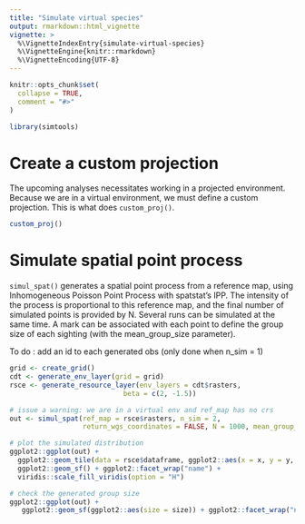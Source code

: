 ```yaml
---
title: "Simulate virtual species"
output: rmarkdown::html_vignette
vignette: >
  %\VignetteIndexEntry{simulate-virtual-species}
  %\VignetteEngine{knitr::rmarkdown}
  %\VignetteEncoding{UTF-8}
---
```


```r
knitr::opts_chunk$set(
  collapse = TRUE,
  comment = "#>"
)
```

```r
library(simtools)
```

<!-- WARNING - This vignette is generated by {fusen} from dev/flat_simulate_sp.Rmd: do not edit by hand -->

# Create a custom projection

The upcoming analyses necessitates working in a projected environment. Because we are in a virtual environment, we must define a custom projection. This is what does `custom_proj()`.
    

  

```r
custom_proj()
```

  

  
    

  



# Simulate spatial point process

`simul_spat()` generates a spatial point process from a reference map, using Inhomogeneous Poisson Point Process with spatstat's IPP. The intensity of the process is proportional to this reference map, and the final number of simulated points is provided by N. Several runs can be simulated at the same time. A mark can be associated with each point to define the group size of each sighting (with the mean_group_size parameter). 

To do : add an id to each generated obs (only done when n_sim = 1)



```r
grid <- create_grid()
cdt <- generate_env_layer(grid = grid)
rsce <- generate_resource_layer(env_layers = cdt$rasters,
                            beta = c(2, -1.5))

# issue a warning: we are in a virtual env and ref_map has no crs
out <- simul_spat(ref_map = rsce$rasters, n_sim = 2, 
                  return_wgs_coordinates = FALSE, N = 1000, mean_group_size = 10)

# plot the simulated distribution
ggplot2::ggplot(out) +
  ggplot2::geom_tile(data = rsce$dataframe, ggplot2::aes(x = x, y = y, fill = suitability)) + 
  ggplot2::geom_sf() + ggplot2::facet_wrap("name") +
  viridis::scale_fill_viridis(option = "H")

# check the generated group size
ggplot2::ggplot(out) +
   ggplot2::geom_sf(ggplot2::aes(size = size)) + ggplot2::facet_wrap("name") 

```

